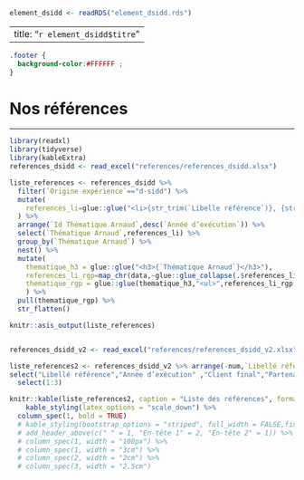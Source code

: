 ```r
element_dsidd <- readRDS("element_dsidd.rds")

```

---
title: "`r element_dsidd$titre`"
---

```css
.footer {
  background-color:#FFFFFF ;
}
```

# Nos références  {class="page_site references"}

--------------------------------------------------------------------

```r
library(readxl)
library(tidyverse)
library(kableExtra)
references_dsidd <- read_excel("references/references_dsidd.xlsx")

liste_references <- references_dsidd %>% 
  filter(`Origine expérience`=="d-sidd") %>% 
  mutate(
    references_li=glue::glue("<li>{str_trim(`Libelle référence`)}, {str_trim(Client)}, {str_trim(`Année d’exécution`)}.</li>")
  ) %>% 
  arrange(`Id Thématique Arnaud`,desc(`Année d’exécution`)) %>% 
  select(`Thématique Arnaud`,references_li) %>% 
  group_by(`Thématique Arnaud`) %>% 
  nest() %>% 
  mutate(
    thematique_h3 = glue::glue("<h3>{`Thématique Arnaud`}</h3>"),
    references_li_rgp=map_chr(data,~glue::glue_collapse(.$references_li)),
    thematique_rgp = glue::glue(thematique_h3,"<ul>",references_li_rgp,"</ul>")
    ) %>% 
  pull(thematique_rgp) %>% 
  str_flatten()

knitr::asis_output(liste_references)


references_dsidd_v2 <- read_excel("references/references_dsidd_v2.xlsx")

liste_references2 <- references_dsidd_v2 %>% arrange(-num,`Libellé référence`) %>% 
select("Libellé référence","Année d’exécution" ,"Client final","Partenaires",starts_with("T_")) %>% 
  select(1:3)

knitr::kable(liste_references2, caption = "Liste des références", format = "html")%>%
    kable_styling(latex_options = "scale_down") %>%
  column_spec(1, bold = TRUE)
  # kable_styling(bootstrap_options = "striped", full_width = FALSE,fixed_thead = TRUE) %>%
  # add_header_above(c(" " = 1, "En-tête 1" = 2, "En-tête 2" = 1)) %>%
  # column_spec(1, width = "100px") %>% 
  # column_spec(1, width = "3cm") %>%
  # column_spec(2, width = "2cm") %>%
  # column_spec(3, width = "2.5cm")
```
  
  
